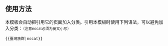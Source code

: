 {{NoteTA|G1=MediaWiki}}{{Documentation subpage}}<!-- 在本行下編輯模板說明 -->

==使用方法==
本模板会自动把引用它的页面加入分类。引用本模板时使用下列语法，可以避免加入分类：<small>（注意nocat必须为英文小写）</small>
 
<pre>{{臺灣族群|nocat}}</pre>

<includeonly>{{Sandbox other||<!-- 本行下加入模板的分類 -->
[[Category:台灣族群|*]]
[[Category:社會與社會科學模板]]
[[Category:台灣导航模板]]
[[Category:台灣人口模板| ]]

}}</includeonly>